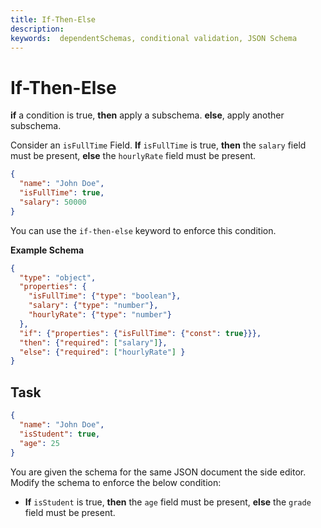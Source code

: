 ```yaml
---
title: If-Then-Else
description:  
keywords:  dependentSchemas, conditional validation, JSON Schema
---
```



# If-Then-Else


 **if** a condition is true, **then** apply a subschema. **else**, apply another subschema.
  
Consider an `isFullTime` Field. **If** `isFullTime` is true, **then** the `salary` field must be present, **else** the `hourlyRate` field must be present.



```json highlightLineStart={3} highlightLineEnd={4}
{
  "name": "John Doe",
  "isFullTime": true,
  "salary": 50000
}
```
You can use the `if-then-else` keyword to enforce this condition.

**Example Schema**

```json highlightLineStart={8} highlightLineEnd={10}
{
  "type": "object",
  "properties": {
    "isFullTime": {"type": "boolean"},
    "salary": {"type": "number"},
    "hourlyRate": {"type": "number"}
  },
  "if": {"properties": {"isFullTime": {"const": true}}},
  "then": {"required": ["salary"]},
  "else": {"required": ["hourlyRate"] }
}
```

## Task


```json 
{
  "name": "John Doe",
  "isStudent": true,
  "age": 25
}
```

You are given the schema for the same JSON document the side editor. Modify the schema to enforce the below condition:

- **If** `isStudent` is true, **then** the `age` field must be present, **else** the `grade` field must be present.

